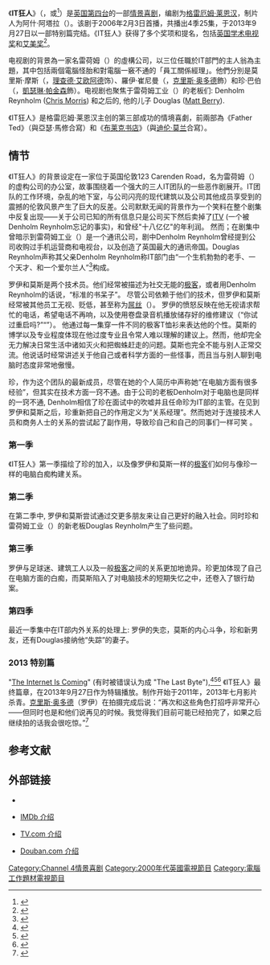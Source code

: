 {{Infobox Television
| show_name = IT狂人
| original_name = {{lang|en|The IT Crowd}}
| image = [[File:The_IT_Crowd_title_card.jpg|无框]]
| caption =从2006年到2013年 《IT狂人》使用的片头
| genre = [[情景喜剧|情景喜剧]]
| creator = [[格雷厄姆·莱恩汉|格雷厄姆·莱恩汉]]
| developer =
| presenter =
| starring = [[克里斯·奥多德|克里斯·奥多德]]<br />[[理查德·艾欧阿德|理查德·艾欧阿德]]<br />[[凯瑟琳·帕金森|凯瑟琳·帕金森]]
| voices =
| narrated =
| theme_music_composer = Neil Hannon
| opentheme =
| endtheme =
| composer =
| country = [[英国|英国]]
| language = [[英语|英语]]
| num_series = 4
| num_episodes = 25（1集特别篇）
| list_episodes = 
| executive_producer = [[阿什·阿塔拉|阿什·阿塔拉]] (2006–2008)
| producer = TalkbackThames
| asst_producer =
| editor = Paul Machliss
| location =
| camera = 多机拍摄
| runtime = 22分钟（特别篇大约47分钟）
| network = [[英国第四台|英国第四台]]
| picture_format = [[16:9|16:9]]
| audio_format = 立体声
| first_aired = 2006年2月3日
| last_aired = 2013年9月27日

| website = http://www.channel4.com/entertainment/tv/microsites/I/itcrowd/
}}

《'''IT狂人'''》（{{lang-en|''The IT Crowd''}}，{{pron-en|ˈɪt}}或{{IPA-en|ˌaɪˈtiː|}}<ref>{{cite video | people = Graham Linehan | title = The IT Crowd version 1.0 (commentary track) | medium = [[DVD|DVD]] | publisher = 2 Entertain Video Ltd}}</ref>）是[[英国第四台|英国第四台]]的一部[[情景喜剧|情景喜剧]]，编剧为[[格雷厄姆·莱恩汉|格雷厄姆·莱恩汉]]，制片人为阿什·阿塔拉（{{lang|en|Ash Atalla}}）。该剧于2006年2月3日首播，共播出4季25集，于2013年9月27日以一部特别篇完结。《IT狂人》获得了多个奖项和提名，包括[[英国学术电视奖|英国学术电视奖]]和[[艾美奖|艾美奖]]<ref>{{cite web | publisher = Den of Geek | title = IT Crowd and Peep Show get new series orders | url = http://www.denofgeek.com/television/221443/it_crowd_and_peep_show_get_new_series_orders.html | date = 2009-03-19 | accessdate = 2009-03-30 | archive-url = https://www.webcitation.org/6Hf0oN1st?url=http://www.denofgeek.com/tv/19914/it-crowd-and-peep-show-get-new-series-orders | archive-date = 2013-06-26 | dead-url = yes }}</ref>。

电视剧的背景為一家名雷荷姆（{{lang|en|Reynholm}}）的虛構公司，以三位任職於IT部門的主人翁為主題，其中包括兩個電腦怪胎和對電腦一竅不通的「員工關係經理」。他們分別是莫里斯·摩斯（{{lang|en|Maurice Moss}}，[[理查德·艾欧阿德|理查德·艾欧阿德]]饰）、羅伊·崔尼曼（{{lang|en|Roy Trenneman}}，[[克里斯·奥多德|克里斯·奥多德]]飾）和珍·巴伯（{{lang|en|Jen Barber}}，[[凱瑟琳·帕金森|凱瑟琳·帕金森]]飾）。电视剧也聚焦于雷荷姆工业（{{lang|en|Reynholm Industries}}）的老板们: Denholm Reynholm ([[Chris_Morris_(satirist)|Chris Morris]]) 和之后的, 他的儿子 Douglas ([[Matt_Berry|Matt Berry]]).

《IT狂人》是格雷厄姆·莱恩汉主创的第三部成功的情境喜劇，前兩部為《Father Ted》（與亞瑟·馬修合寫）和《[[布莱克书店|布莱克书店]]》（與[[迪伦·莫兰|迪伦·莫兰]]合寫）。

== 情节 ==
《IT狂人》的背景设定在一家位于英国伦敦123 Carenden Road，名为雷荷姆（{{lang|en|Reynholm}}）的虚构公司的办公室，故事围绕着一个强大的三人IT团队的一些恶作剧展开。IT团队的工作环境，杂乱的地下室，与公司闪亮的现代建筑以及公司其他成员享受到的震撼的伦敦风景产生了巨大的反差。公司默默无闻的背景作为一个笑料在整个剧集中反复出现——关于公司已知的所有信息只是公司买下然后卖掉了[[獨立電視網|ITV]] (一个被Denholm Reynholm忘记的事实)，和曾经"十八亿亿"的年利润。 然而；在剧集中曾暗示到雷荷姆工业（{{lang|en|Reynholm Industries}}）是一个通讯公司，剧中Denholm Reynholm曾经提到公司收购过手机运营商和电视台，以及创造了英国最大的通讯帝国。Douglas Reynholm声称其父亲Denholm Reynholm称IT部门由“一个生机勃勃的老手、一个天才、和一个爱尔兰人”<ref>{{Cite episode|title=Return of the Golden Child|episodelink=List of The IT Crowd episodes#ep8|series=The IT Crowd|network=[[Channel_4|Channel 4]]|airdate=31 August 2007|seriesno=2|number=2|minutes=20:38}}</ref>构成。

罗伊和莫斯是两个技术员。他们经常被描述为社交无能的[[极客|极客]]，或者用Denholm Reynholm的话说，“标准的书呆子”。 尽管公司依赖于他们的技术，但罗伊和莫斯经常被其他员工无视、贬低，甚至称为[[屌丝|屌丝]]（{{lang|en|Losers}}）。 罗伊的愤怒反映在他无视请求帮忙的电话，希望电话不再响，以及使用卷盘录音机播放储存好的维修建议（“你试过重启吗?”“{{lang|en|Have you tried turning it off and on again?}}”）。 他通过每一集穿一件不同的极客T恤衫来表达他的个性。莫斯的博学以及专业程度体现在他过度专业且令常人难以理解的建议上。然而，他却完全无力解决日常生活中诸如灭火和把蜘蛛赶走的问题。莫斯也完全不能与别人正常交流。他说话时经常讲述关于他自己或者科学方面的一些怪事，而且当与别人聊到电脑时态度非常地傲慢。

珍，作为这个团队的最新成员，尽管在她的个人简历中声称她“在电脑方面有很多经验”，但其实在技术方面一窍不通。由于公司的老板Denholm对于电脑也是同样的一窍不通, Denholm相信了珍在面试中的吹嘘并且任命珍为IT部的主管。在见到罗伊和莫斯之后，珍重新把自己的作用定义为“关系经理”。然而她对于连接技术人员和商务人士的关系的尝试起了副作用，导致珍自己和自己的同事们一样可笑
。

===第一季===
《IT狂人》第一季描绘了珍的加入，以及像罗伊和莫斯一样的[[极客|极客]]们如何与像珍一样的电脑白痴构建关系。

===第二季===
在第二季中, 罗伊和莫斯尝试通过交更多朋友来让自己更好的融入社会。同时珍和雷荷姆工业（{{lang|en|Reynholm Industries}}）的新老板Douglas Reynholm产生了些问题。

===第三季===
罗伊与足球迷、建筑工人以及一般[[极客|极客]]之间的关系更加地诡异。珍更加体现了自己在电脑方面的白痴，而莫斯陷入了对电脑技术的短期失忆之中，还卷入了银行劫案。

===第四季===
最近一季集中在IT部内外关系的处理上: 罗伊的失恋，莫斯的内心斗争，珍和新男友，还有Douglas接纳他“失踪”的妻子。

===2013 特别篇===
"[[List_of_The_IT_Crowd_episodes#ep25|The Internet Is Coming]]" (有时被错误认为成 "The Last Byte"),<ref>{{cite web |url=http://www.telegraph.co.uk/culture/tvandradio/10339631/The-IT-Crowd-Channel-4-review.html |title=The IT Crowd, Channel 4, review |publisher=Telegraph |date= |accessdate=14 April 2014 |archive-date=2015-09-24 |archive-url=https://web.archive.org/web/20150924220551/http://www.telegraph.co.uk/culture/tvandradio/10339631/The-IT-Crowd-Channel-4-review.html |dead-url=no }}</ref><ref>{{cite web |url=http://www.reddit.com/r/geek/comments/1nkb4t/the_it_crowd_the_last_byte_2013_special_the_last/ |title=The IT Crowd - The Last Byte (2013 Special) - The Last Episode Ever [YouTube] [48:33] : geek |publisher=Reddit.com |date=1 October 2013 |accessdate=14 April 2014 |archive-date=2014-01-21 |archive-url=https://web.archive.org/web/20140121092428/http://www.reddit.com/r/geek/comments/1nkb4t/the_it_crowd_the_last_byte_2013_special_the_last/ |dead-url=no }}</ref><ref>{{cite web |url=http://www.comedy.co.uk/guide/tv/the_it_crowd/episodes/2013/1/ |title=The IT Crowd - The Internet Is Coming - British Comedy Guide |publisher=Comedy.co.uk |date= |accessdate=14 April 2014 |archive-date=2015-05-19 |archive-url=https://web.archive.org/web/20150519160336/http://www.comedy.co.uk/guide/tv/the_it_crowd/episodes/2013/1/ |dead-url=no }}</ref> 《IT狂人》最终篇章，在2013年9月27日作为特辑播放。制作开始于2011年，2013年七月影片杀青。[[克里斯·奥多德|克里斯·奥多德]]（罗伊）在拍摄完成后说：“再次和这些角色打招呼非常开心——但同时也是和他们说再见的时候。我觉得我们目前可能已经拍完了，如果之后继续拍的话我会很吃惊。”<ref name="1HourSpecial">{{cite web|url=http://www.digitalspy.co.uk/tv/news/a512525/the-it-crowd-finale-special-to-air-later-this-month-on-channel-4.html|title=Linehan's Twitter says IT Crowd to air in late September|work=BelfastTelegraph.co.uk|date=4 September 2013|accessdate=9 September 2013|archive-date=2015-06-11|archive-url=https://web.archive.org/web/20150611011607/http://www.digitalspy.co.uk/tv/news/a512525/the-it-crowd-finale-special-to-air-later-this-month-on-channel-4.html|dead-url=no}}</ref>

== 参考文献 ==
{{Reflist|1}}

== 外部链接 ==
* {{en}}{{official|http://www.channel4.com/entertainment/tv/microsites/I/itcrowd/}}
* {{en}}[http://www.imdb.com/title/tt0487831/ IMDb 介绍]{{Wayback|url=http://www.imdb.com/title/tt0487831/ |date=20090707185138 }}
* {{en}}[http://www.tv.com/show/54188/summary.html TV.com 介绍]{{Wayback|url=http://www.tv.com/show/54188/summary.html |date=20090421170738 }}
* {{zh-cn}}[http://www.douban.com/subject/1758810/ Douban.com 介绍]{{Wayback|url=http://www.douban.com/subject/1758810/ |date=20090702015022 }}

{{DEFAULTSORT:IT Crowd, The}}
[[Category:Channel_4情景喜剧|Category:Channel 4情景喜剧]]
[[Category:2000年代英國電視節目|Category:2000年代英國電視節目]]
[[Category:電腦工作題材電視節目|Category:電腦工作題材電視節目]]